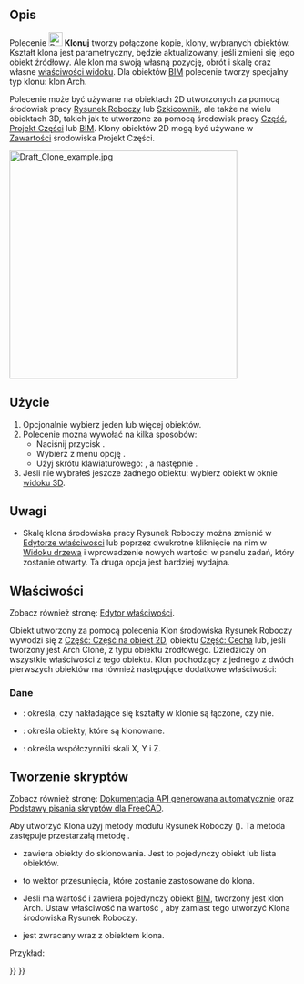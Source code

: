 <languages/>

{{Docnav/pl
|[[Draft_Stretch/pl|Rozciągnij]]
|[[Draft_OrthoArray/pl|Szyk ortogonalny]]
|[[Draft_Workbench/pl|środowisko pracy Rysunek Roboczy]]
|IconL=Draft_Stretch.svg
|IconR=Draft_OrthoArray.svg
|IconC=Workbench_Draft.svg
}}

{{GuiCommand/pl
|Name=Draft Clone
|Name/pl=Draft: Klonuj
|MenuLocation=Modyfikacja → Klonuj
|Workbenches=[[Draft_Workbench/pl|Rysunek Roboczy]]
|Shortcut={{KEY|C}} {{KEY|L}}
|SeeAlso=[[Draft_Scale/pl|Skaluj]]
}}

<span id="Description"></span>
==Opis== 

Polecenie [[Image:Draft_Clone.svg|24px]] '''Klonuj''' tworzy połączone kopie, klony, wybranych obiektów. Kształt klona jest parametryczny, będzie aktualizowany, jeśli zmieni się jego obiekt źródłowy. Ale klon ma swoją własną pozycję, obrót i skalę oraz własne [[Property_editor/pl|właściwości widoku]]. Dla obiektów [[BIM_Workbench/pl|BIM]] polecenie tworzy specjalny typ klonu: klon Arch.

Polecenie może być używane na obiektach 2D utworzonych za pomocą środowisk pracy [[Draft_Workbench/pl|Rysunek Roboczy]] lub [[Sketcher_Workbench/pl|Szkicownik]], ale także na wielu obiektach 3D, takich jak te utworzone za pomocą środowisk pracy [[Part_Workbench/pl|Część]], [[PartDesign_Workbench/pl|Projekt Części]] lub [[BIM_Workbench/pl|BIM]]. Klony obiektów 2D mogą być używane w [[PartDesign_Body/pl|Zawartości]] środowiska Projekt Części.

[[Image:Draft_Clone_example.jpg|400px]]
{{Caption|Klon obok obiektu źródłowego.}}

<span id="Usage"></span>
==Użycie== 

# Opcjonalnie wybierz jeden lub więcej obiektów.
# Polecenie można wywołać na kilka sposobów:
#* Naciśnij przycisk {{Button|[[Image:Draft_Clone.svg|16px]] '''Klonuj'''}}.
#* Wybierz z menu opcję {{MenuCommand|Modyfikacja → [[Image:Draft_Clone.svg|16px]] Klonuj}}.
#* Użyj skrótu klawiaturowego: {{KEY|C}}, a następnie {{KEY|L}}.
# Jeśli nie wybrałeś jeszcze żadnego obiektu: wybierz obiekt w oknie [[3D_view/pl|widoku 3D]].

<span id="Notes"></span>
==Uwagi==

* Skalę klona środowiska pracy Rysunek Roboczy można zmienić w [[Property_editor/pl|Edytorze właściwości]] lub {{Version/pl|1.1}} poprzez dwukrotne kliknięcie na nim w [[Tree_view/pl|Widoku drzewa]] i wprowadzenie nowych wartości w panelu zadań, który zostanie otwarty. Ta druga opcja jest bardziej wydajna.

<span id="Properties"></span>
==Właściwości==

Zobacz również stronę: [[Property_editor/pl|Edytor właściwości]].

Obiekt utworzony za pomocą polecenia Klon środowiska Rysunek Roboczy wywodzi się z [[Part_Part2DObject/pl|Część: Część na obiekt 2D]], obiektu [[Part_Feature/pl|Część: Cecha]] lub, jeśli tworzony jest Arch Clone, z typu obiektu źródłowego. Dziedziczy on wszystkie właściwości z tego obiektu. Klon pochodzący z jednego z dwóch pierwszych obiektów ma również następujące dodatkowe właściwości:

<span id="Data"></span>
===Dane===

{{TitleProperty|Rysunek Roboczy}}

* {{PropertyData|Połącz|Bool}}: określa, czy nakładające się kształty w klonie są łączone, czy nie.
* {{PropertyData|Obiekty|LinkListGlobal}}: określa obiekty, które są klonowane.
* {{PropertyData|Skala|Vector}}: określa współczynniki skali X, Y i Z.

<span id="Scripting"></span>
==Tworzenie skryptów==

Zobacz również stronę: [https://freecad.github.io/SourceDoc/ Dokumentacja API generowana automatycznie] oraz [[FreeCAD_Scripting_Basics/pl|Podstawy pisania skryptów dla FreeCAD]].

Aby utworzyć Klona użyj metody {{incode|make_clone}} modułu Rysunek Roboczy ({{Version/pl|0.19}}). Ta metoda zastępuje przestarzałą metodę {{incode|clone}}.

{{Code|code=
cloned_object = make_clone(obj, delta=None, forcedraft=False)
}}

* {{incode|obj}} zawiera obiekty do sklonowania. Jest to pojedynczy obiekt lub lista obiektów.
* {{incode|delta}} to wektor przesunięcia, które zostanie zastosowane do klona.
* Jeśli {{incode|forcedraft}} ma wartość {{False/pl}} i {{incode|obj}} zawiera pojedynczy obiekt [[BIM_Workbench/pl|BIM]], tworzony jest klon Arch. Ustaw właściwość {{incode|forcedraft}} na wartość {{True/pl}}, aby zamiast tego utworzyć Klona środowiska Rysunek Roboczy.
* {{incode|cloned_object}} jest zwracany wraz z obiektem klona.

Przykład:

{{Code|code=
import FreeCAD as App
import Draft

doc = App.newDocument()

place = App.Placement(App.Vector(1000, 0, 0), App.Rotation())
polygon1 = Draft.make_polygon(3, 750)
polygon2 = Draft.make_polygon(5, 750, placement=place)

vector = App.Vector(2600, 500, 0)
cloned_object = Draft.clone([polygon1, polygon2], delta=vector)

cloned_object.Fuse = True

doc.recompute()
}}


{{Docnav/pl
|[[Draft_Stretch/pl|Rozciągnij]]
|[[Draft_OrthoArray/pl|Szyk ortogonalny]]
|[[Draft_Workbench/pl|środowisko pracy Rysunek Roboczy]]
|IconL=Draft_Stretch.svg
|IconR=Draft_OrthoArray.svg
|IconC=Workbench_Draft.svg
}}

{{Draft Tools navi{{#translation:}}}}
{{Userdocnavi{{#translation:}}}}